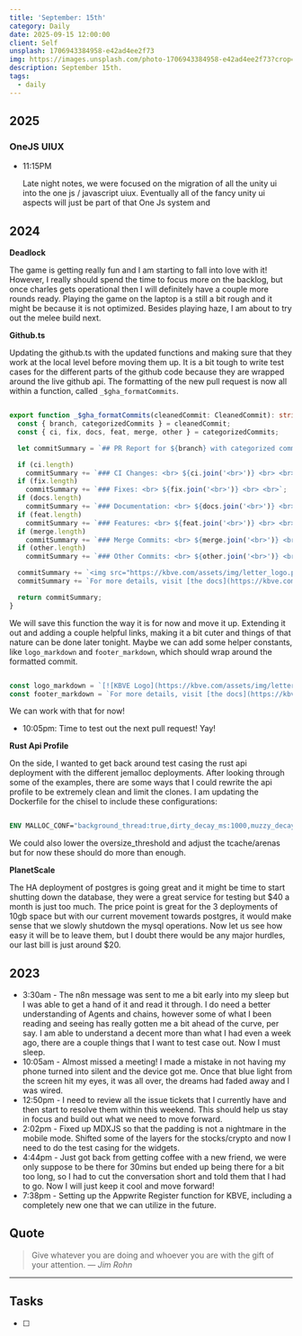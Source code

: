```yaml
---
title: 'September: 15th'
category: Daily
date: 2025-09-15 12:00:00
client: Self
unsplash: 1706943384958-e42ad4ee2f73
img: https://images.unsplash.com/photo-1706943384958-e42ad4ee2f73?crop=entropy&cs=srgb&fm=jpg&ixid=MnwzNjM5Nzd8MHwxfHJhbmRvbXx8fHx8fHx8fDE2ODE3NDg2ODY&ixlib=rb-4.0.3&q=85
description: September 15th. 
tags:
  - daily
---
```



## 2025

### OneJS UIUX

-   11:15PM

    Late night notes, we were focused on the migration of all the unity ui into the one js / javascript uiux.
    Eventually all of the fancy unity ui aspects will just be part of that One Js system and 

## 2024

**Deadlock**

The game is getting really fun and I am starting to fall into love with it!
However, I really should spend the time to focus more on the backlog, but once charles gets operational then I will definitely have a couple more rounds ready.
Playing the game on the laptop is a still a bit rough and it might be because it is not optimized.
Besides playing haze, I am about to try out the melee build next.

**Github.ts**

Updating the github.ts with the updated functions and making sure that they work at the local level before moving them up.
It is a bit tough to write test cases for the different parts of the github code because they are wrapped around the live github api.
The formatting of the new pull request is now all within a function, called `_$gha_formatCommits`.

```ts

export function _$gha_formatCommits(cleanedCommit: CleanedCommit): string {
  const { branch, categorizedCommits } = cleanedCommit;
  const { ci, fix, docs, feat, merge, other } = categorizedCommits;

  let commitSummary = `## PR Report for ${branch} with categorized commits: <br> <br>`;

  if (ci.length)
    commitSummary += `### CI Changes: <br> ${ci.join('<br>')} <br> <br>`;
  if (fix.length)
    commitSummary += `### Fixes: <br> ${fix.join('<br>')} <br> <br>`;
  if (docs.length)
    commitSummary += `### Documentation: <br> ${docs.join('<br>')} <br> <br>`;
  if (feat.length)
    commitSummary += `### Features: <br> ${feat.join('<br>')} <br> <br>`;
  if (merge.length)
    commitSummary += `### Merge Commits: <br> ${merge.join('<br>')} <br> <br>`;
  if (other.length)
    commitSummary += `### Other Commits: <br> ${other.join('<br>')} <br> <br>`;

  commitSummary += `<img src="https://kbve.com/assets/img/letter_logo.png" alt="KBVE Logo Image"><br>`;
  commitSummary += `For more details, visit [the docs](https://kbve.com/welcome-to-docs/).<br>`;

  return commitSummary;
}


```

We will save this function the way it is for now and move it up.
Extending it out and adding a couple helpful links, making it a bit cuter and things of that nature can be done later tonight.
Maybe we can add some helper constants, like `logo_markdown` and `footer_markdown`, which should wrap around the formatted commit.

```ts

const logo_markdown = `[![KBVE Logo](https://kbve.com/assets/img/letter_logo.png)](https://kbve.com)<br>`;
const footer_markdown = `For more details, visit [the docs](https://kbve.com/welcome-to-docs/).<br>`;

```

We can work with that for now!

- 10:05pm: Time to test out the next pull request! Yay!

**Rust Api Profile**

On the side, I wanted to get back around test casing the rust api deployment with the different jemalloc deployments.
After looking through some of the examples, there are some ways that I could rewrite the api profile to be extremely clean and limit the clones.
I am updating the Dockerfile for the chisel to include these configurations:

```Dockerfile

ENV MALLOC_CONF="background_thread:true,dirty_decay_ms:1000,muzzy_decay_ms:1000,lg_tcache_max:16,narenas:4,oversize_threshold:8388608"

```

We could also lower the oversize_threshold and adjust the tcache/arenas but for now these should do more than enough.


**PlanetScale**

The HA deployment of postgres is going great and it might be time to start shutting down the database, they were a great service for testing but $40 a month is just too much.
The price point is great for the 3 deployments of 10gb space but with our current movement towards postgres, it would make sense that we slowly shutdown the mysql operations.
Now let us see how easy it will be to leave them, but I doubt there would be any major hurdles, our last bill is just around $20.

<Adsense />

## 2023
- 3:30am - The n8n message was sent to me a bit early into my sleep but I was able to get a hand of it and read it through. I do need a better understanding of Agents and chains, however some of what I been reading and seeing has really gotten me a bit ahead of the curve, per say. I am able to understand a decent more than what I had even a week ago, there are a couple things that I want to test case out. Now I must sleep.
- 10:05am - Almost missed a meeting! I made a mistake in not having my phone turned into silent and the device got me. Once that blue light from the screen hit my eyes, it was all over, the dreams had faded away and I was wired. 
- 12:50pm - I need to review all the issue tickets that I currently have and then start to resolve them within this weekend. This should help us stay in focus and build out what we need to move forward. 
- 2:02pm - Fixed up MDXJS so that the padding is not a nightmare in the mobile mode. Shifted some of the layers for the stocks/crypto and now I need to do the test casing for the widgets.  
- 4:44pm - Just got back from getting coffee with a new friend, we were only suppose to be there for 30mins but ended up being there for a bit too long, so I had to cut the conversation short and told them that I had to go. Now I will just keep it cool and move forward! 
- 7:38pm - Setting up the Appwrite Register function for KBVE, including a completely new one that we can utilize in the future.
## Quote

> Give whatever you are doing and whoever you are with the gift of your attention.
> — <cite>Jim Rohn</cite>

---

## Tasks

- [ ]